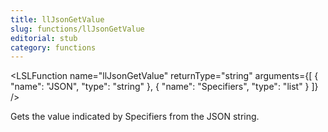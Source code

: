 ```yaml
---
title: llJsonGetValue
slug: functions/llJsonGetValue
editorial: stub
category: functions
---
```


<LSLFunction
	name="llJsonGetValue"
	returnType="string"
	arguments={[
	{
		"name": "JSON",
		"type": "string"
	},
	{
		"name": "Specifiers",
		"type": "list"
	}
]}
/>

Gets the value indicated by Specifiers from the JSON string.
